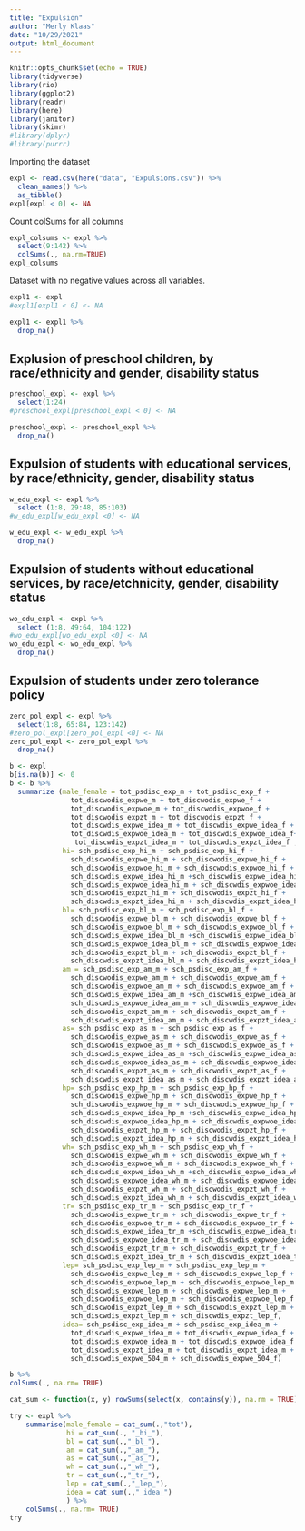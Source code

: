 ```yaml
---
title: "Expulsion"
author: "Merly Klaas"
date: "10/29/2021"
output: html_document
---
```


```r
knitr::opts_chunk$set(echo = TRUE)
library(tidyverse)
library(rio)
library(ggplot2)
library(readr)
library(here)
library(janitor)
library(skimr)
#library(dplyr)
#library(purrr)
```

Importing the dataset

```r
expl <- read.csv(here("data", "Expulsions.csv")) %>% 
  clean_names() %>%  
  as_tibble()
expl[expl < 0] <- NA


```

Count colSums for all columns

```r
expl_colsums <- expl %>% 
  select(9:142) %>% 
  colSums(., na.rm=TRUE) 
expl_colsums 
```


Dataset with no negative values across all variables. 

```r
expl1 <- expl
#expl1[expl1 < 0] <- NA

expl1 <- expl1 %>% 
  drop_na()
```

## Explusion of preschool children, by race/ethnicity and gender, disability status


```r
preschool_expl <- expl %>% 
  select(1:24)
#preschool_expl[preschool_expl < 0] <- NA

preschool_expl <- preschool_expl %>% 
  drop_na()
```

## Expulsion of students with educational services, by race/ethnicity, gender, disability status

```r
w_edu_expl <- expl %>% 
  select (1:8, 29:48, 85:103)
#w_edu_expl[w_edu_expl <0] <- NA

w_edu_expl <- w_edu_expl %>% 
  drop_na()
```

## Expulsion of students without educational services, by race/etchnicity, gender, disability status

```r
wo_edu_expl <- expl %>% 
  select (1:8, 49:64, 104:122)
#wo_edu_expl[wo_edu_expl <0] <- NA
wo_edu_expl <- wo_edu_expl %>% 
  drop_na()
```

## Expulsion of students under zero tolerance policy

```r
zero_pol_expl <- expl %>% 
  select(1:8, 65:84, 123:142)
#zero_pol_expl[zero_pol_expl <0] <- NA
zero_pol_expl <- zero_pol_expl %>% 
  drop_na()
```

```r
b <- expl
b[is.na(b)] <- 0
b <- b %>% 
  summarize (male_female = tot_psdisc_exp_m + tot_psdisc_exp_f + 
               tot_discwodis_expwe_m + tot_discwodis_expwe_f + 
               tot_discwodis_expwoe_m + tot_discwodis_expwoe_f + 
               tot_discwodis_expzt_m + tot_discwodis_expzt_f + 
               tot_discwdis_expwe_idea_m + tot_discwdis_expwe_idea_f +
               tot_discwdis_expwoe_idea_m + tot_discwdis_expwoe_idea_f+
                tot_discwdis_expzt_idea_m + tot_discwdis_expzt_idea_f ,
             hi= sch_psdisc_exp_hi_m + sch_psdisc_exp_hi_f + 
               sch_discwodis_expwe_hi_m + sch_discwodis_expwe_hi_f +
               sch_discwodis_expwoe_hi_m + sch_discwodis_expwoe_hi_f + 
               sch_discwdis_expwe_idea_hi_m +sch_discwdis_expwe_idea_hi_f + 
               sch_discwdis_expwoe_idea_hi_m + sch_discwdis_expwoe_idea_hi_f + 
               sch_discwodis_expzt_hi_m + sch_discwodis_expzt_hi_f + 
               sch_discwdis_expzt_idea_hi_m + sch_discwdis_expzt_idea_hi_f,
             bl= sch_psdisc_exp_bl_m + sch_psdisc_exp_bl_f + 
               sch_discwodis_expwe_bl_m + sch_discwodis_expwe_bl_f +
               sch_discwodis_expwoe_bl_m + sch_discwodis_expwoe_bl_f + 
               sch_discwdis_expwe_idea_bl_m +sch_discwdis_expwe_idea_bl_f + 
               sch_discwdis_expwoe_idea_bl_m + sch_discwdis_expwoe_idea_bl_f + 
               sch_discwodis_expzt_bl_m + sch_discwodis_expzt_bl_f + 
               sch_discwdis_expzt_idea_bl_m + sch_discwdis_expzt_idea_bl_f,
             am = sch_psdisc_exp_am_m + sch_psdisc_exp_am_f + 
               sch_discwodis_expwe_am_m + sch_discwodis_expwe_am_f +
               sch_discwodis_expwoe_am_m + sch_discwodis_expwoe_am_f + 
               sch_discwdis_expwe_idea_am_m +sch_discwdis_expwe_idea_am_f + 
               sch_discwdis_expwoe_idea_am_m + sch_discwdis_expwoe_idea_am_f + 
               sch_discwodis_expzt_am_m + sch_discwodis_expzt_am_f + 
               sch_discwdis_expzt_idea_am_m + sch_discwdis_expzt_idea_am_f,
             as= sch_psdisc_exp_as_m + sch_psdisc_exp_as_f + 
               sch_discwodis_expwe_as_m + sch_discwodis_expwe_as_f +
               sch_discwodis_expwoe_as_m + sch_discwodis_expwoe_as_f + 
               sch_discwdis_expwe_idea_as_m +sch_discwdis_expwe_idea_as_f + 
               sch_discwdis_expwoe_idea_as_m + sch_discwdis_expwoe_idea_as_f + 
               sch_discwodis_expzt_as_m + sch_discwodis_expzt_as_f + 
               sch_discwdis_expzt_idea_as_m + sch_discwdis_expzt_idea_as_f,
             hp= sch_psdisc_exp_hp_m + sch_psdisc_exp_hp_f + 
               sch_discwodis_expwe_hp_m + sch_discwodis_expwe_hp_f +
               sch_discwodis_expwoe_hp_m + sch_discwodis_expwoe_hp_f + 
               sch_discwdis_expwe_idea_hp_m +sch_discwdis_expwe_idea_hp_f + 
               sch_discwdis_expwoe_idea_hp_m + sch_discwdis_expwoe_idea_hp_f + 
               sch_discwodis_expzt_hp_m + sch_discwodis_expzt_hp_f + 
               sch_discwdis_expzt_idea_hp_m + sch_discwdis_expzt_idea_hp_f,
             wh= sch_psdisc_exp_wh_m + sch_psdisc_exp_wh_f + 
               sch_discwodis_expwe_wh_m + sch_discwodis_expwe_wh_f +
               sch_discwodis_expwoe_wh_m + sch_discwodis_expwoe_wh_f + 
               sch_discwdis_expwe_idea_wh_m +sch_discwdis_expwe_idea_wh_f + 
               sch_discwdis_expwoe_idea_wh_m + sch_discwdis_expwoe_idea_wh_f + 
               sch_discwodis_expzt_wh_m + sch_discwodis_expzt_wh_f + 
               sch_discwdis_expzt_idea_wh_m + sch_discwdis_expzt_idea_wh_f,
             tr= sch_psdisc_exp_tr_m + sch_psdisc_exp_tr_f + 
               sch_discwodis_expwe_tr_m + sch_discwodis_expwe_tr_f +
               sch_discwodis_expwoe_tr_m + sch_discwodis_expwoe_tr_f + 
               sch_discwdis_expwe_idea_tr_m +sch_discwdis_expwe_idea_tr_f + 
               sch_discwdis_expwoe_idea_tr_m + sch_discwdis_expwoe_idea_tr_f + 
               sch_discwodis_expzt_tr_m + sch_discwodis_expzt_tr_f + 
               sch_discwdis_expzt_idea_tr_m + sch_discwdis_expzt_idea_tr_f,
             lep= sch_psdisc_exp_lep_m + sch_psdisc_exp_lep_m + 
               sch_discwodis_expwe_lep_m + sch_discwodis_expwe_lep_f + 
               sch_discwodis_expwoe_lep_m + sch_discwodis_expwoe_lep_m + 
               sch_discwdis_expwe_lep_m + sch_discwdis_expwe_lep_m +
               sch_discwodis_expwoe_lep_m + sch_discwodis_expwoe_lep_f + 
               sch_discwodis_expzt_lep_m + sch_discwodis_expzt_lep_m +
               sch_discwdis_expzt_lep_m + sch_discwdis_expzt_lep_f,
             idea= sch_psdisc_exp_idea_m + sch_psdisc_exp_idea_m +
               tot_discwdis_expwe_idea_m + tot_discwdis_expwe_idea_f +
               tot_discwdis_expwoe_idea_m + tot_discwdis_expwoe_idea_f +
               tot_discwdis_expzt_idea_m + tot_discwdis_expzt_idea_m +
               sch_discwdis_expwe_504_m + sch_discwdis_expwe_504_f)
```


```r
b %>% 
colSums(., na.rm= TRUE)
```


```r
cat_sum <- function(x, y) rowSums(select(x, contains(y)), na.rm = TRUE)

try <- expl %>% 
    summarise(male_female = cat_sum(.,"tot"),
              hi = cat_sum(., "_hi_"),
              bl = cat_sum(.,"_bl_"),
              am = cat_sum(.,"_am_"),
              as = cat_sum(.,"_as_"),
              wh = cat_sum(.,"_wh_"),
              tr = cat_sum(.,"_tr_"),
              lep = cat_sum(.,"_lep_"),
              idea = cat_sum(.,"_idea_")
              ) %>% 
    colSums(., na.rm= TRUE)
try
```